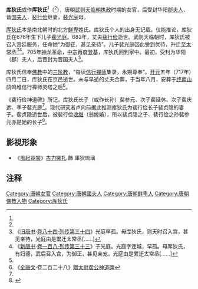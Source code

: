 '''库狄氏'''或作'''厍狄氏'''<ref name=a2/>（{{bd|7世纪||717年||}}<ref name=a1/>），唐朝[[武则天|武则天]][[臨朝稱制|临朝执政]]时期的女官，后受封华阳[[郡夫人|郡夫人]]、晋[[国夫人|国夫人]]，[[裴行俭|裴行俭]]继妻，[[裴光庭|裴光庭]]母。

[[厍狄氏|厍狄氏]]本是南北朝时的北方[[鲜卑|鲜卑]]姓氏。库狄氏个人的出身无记载。仅能推论，库狄氏在676年生下儿子[[裴光庭|裴光庭]]。682年，丈夫[[裴行俭|裴行俭]]逝世。武则天临朝时，库狄氏被召入宫廷服务，任命她“为御正，甚见亲待”。儿子裴光庭因此受到优待，升迁至[[太常寺#唐代|太常丞]]<ref>《[[旧唐书|旧唐书]]·[[s:舊唐書/卷84|卷八十四·列传第三十四]]》光庭早孤。母库狄氏，则天时召入宫，甚见亲待，光庭由是累迁太常丞[……]</ref><ref name="a2">《[[新唐书|新唐书]]·[[s:新唐書/卷108|卷一百八·列传第三十三]]》子光庭。光庭字连城，早孤。母厍狄氏，有妇德，武后召入宫，为御正，甚见亲宠，光庭由是累迁太常丞[……]</ref>。705年[[神龙革命|神龙革命]]，[[唐中宗|中宗]]再度登基，库狄氏回到家中。最初，受封为华阳（郡）夫人，后晋封为晋国夫人<ref name=a1/>。

库狄氏信奉[[佛教|佛教]]中的[[三阶教|三阶教]]，“每读[[信行禅师|信行禅师]]集录，永期尊奉”。[[开元|开元]]五年（717年）四月二日，库狄氏在京邑逝世。未与早逝的丈夫合葬，于当年八月，安葬于[[终南山|终南山]]鸱鸣堆信行禅师灵塔之后<ref name="a1">《[[全唐文|全唐文]]·卷二百二十八》[[s:贈太尉裴公神道碑|贈太尉裴公神道碑]]</ref>。

《裴行俭神道碑》所记，库狄氏长子（或作长孙）裴参元、次子裴延休、次子裴庆远、季子裴光庭<ref name=a1/>。现代研究者卢向前据此推测库狄氏为裴行俭长子裴贞隐的妻子。裴贞隐逝世后，被裴行俭[[收继|收继]]（翁媳婚），所以裴贞隐之子、裴行俭之孙裴参元亦是她的长子<ref>{{cite book 
|last= 
|first= 
|author =卢向前
|date =1992
|title=《敦煌吐鲁番文书论稿》
|chapter=唐代胡化婚姻关系试论——兼论突厥世系
|url=https://xueshu.baidu.com/usercenter/paper/show?paperid=09f598f39c85d83d6232b8bc865cf0a7&site=xueshu_se&hitarticle=1
|location=江西省南昌市
|pages =20－46
|publisher=江西人民出版社
|isbn=7210010238/G·51
|ignore-isbn-error=true
|archiveurl= 
|archivedate= 
|dead-url= 
|quote=二 裴行俭结姻之分析[……]神道碑在述说了裴行俭之继室库狄氏的事迹后，则有三种不同的版本述其（库狄氏？）后代了：A、中华书局印影文苑英华本、台湾印影四库全书文渊阁本张燕公集卷十八、武英殿聚珍版书张燕公集卷十五、丛书集成初编张燕公集卷十五，均作“长子参玄、次子延休、次子庆远、季子光庭”；B、中华书局影印全唐文本作“长孙参玄、次子延休、次子庆远、季子光庭”；C、四部丛刊本张说之文集卷十四、结一庐朱氏剩余丛书本张说之文集卷十四则作“参玄、次子延休、次子庆远、季子光庭”。我们当然不能仅依其版本之多寡来判断其正误，但若细玩神道碑有关库狄氏之言语（联系我们上文所分析的情况），则库狄氏和裴行俭、裴贞隐之关系可明，三种版本的正误可知。
|language=Zh-hans}}</ref>。

==影視形象==
*《[[風起霓裳|風起霓裳]]》[[古力娜扎|古力娜扎]] 飾 庫狄琉璃

== 注释 ==
{{Reflist|25em}}

[[Category:唐朝女官|Category:唐朝女官]]
[[Category:唐朝國夫人|Category:唐朝國夫人]]
[[Category:唐朝鲜卑人|Category:唐朝鲜卑人]]
[[Category:唐朝佛教人物|Category:唐朝佛教人物]]
[[Category:厍狄氏|Category:厍狄氏]]